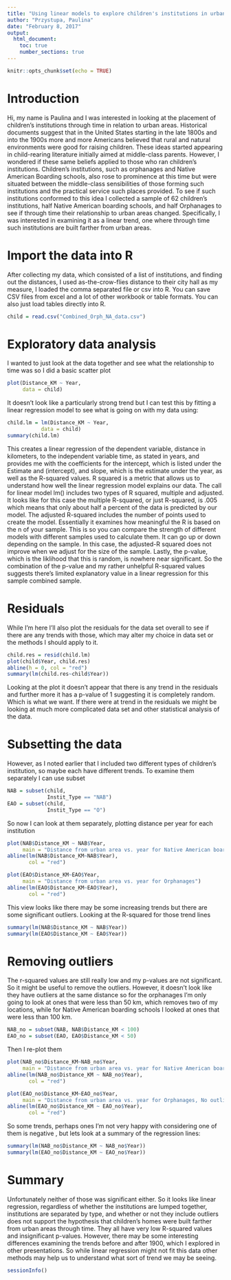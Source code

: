 ```yaml
---
title: "Using linear models to explore children's institutions in urban areas"
author: "Przystupa, Paulina"
date: "February 8, 2017"
output:
  html_document:
    toc: true
    number_sections: true
---
```



```r
knitr::opts_chunk$set(echo = TRUE)
```

# Introduction

Hi, my name is Paulina and I was interested in looking at the placement of children's institutions through time in relation to urban areas. Historical documents suggest that in the United States starting in the late 1800s and into the 1900s more and more Americans believed that rural and natural environments were good for raising children. These ideas started appearing in child-rearing literature initially aimed at middle-class parents. However, I wondered if these same beliefs applied to those who ran children's institutions. Children's institutions, such as orphanages and Native American Boarding schools, also rose to prominence at this time but were situated between the middle-class sensibilities of those forming such institutions and the practical service such places provided. To see if such institutions conformed to this idea I collected a sample of 62 children's institutions, half Native American boarding schools, and half Orphanages to see if through time their relationship to urban areas changed. Specifically, I was interested in examining it as a linear trend, one where through time such institutions are built farther from urban areas. 

# Import the data into R

After collecting my data, which consisted of a list of institutions, and finding out the distances, I used as-the-crow-flies distance to their city hall as my measure, I loaded the comma separated file or csv into R. You can save CSV files from excel and a lot of other workbook or table formats. You can also just load tables directly into R.   

```r
child = read.csv("Combined_Orph_NA_data.csv")
```

# Exploratory data analysis

I wanted to just look at the data together and see what the relationship to time was so I did a basic scatter plot

```r
plot(Distance_KM ~ Year, 
     data = child)
```

It doesn't look like a particularly strong trend but I can test this by fitting a linear regression model to see what is going on with my data using:

```r
child.lm = lm(Distance_KM ~ Year, 
           data = child)
summary(child.lm)
```

This creates a linear regression of the dependent variable, distance in kilometers, to the independent variable time, as stated in years, and provides me with the coefficients for the intercept, which is listed under the Estimate and (intercept), and slope, which is the estimate under the year, as well as the R-squared values. R squared is a metric that allows us to understand how well the linear regression model explains our data. The call for linear model lm() includes two types of R squared, multiple and adjusted. It looks like for this case the multiple R-squared, or just R-squared, is .005 which means that only about half a percent of the data is predicted by our model. The adjusted R-squared includes the number of points used to create the model. Essentially it examines how meaningful the R is based on the n of your sample. This is so you can compare the strength of different models with different samples used to calculate them. It can go up or down depending on the sample. In this case, the adjusted-R squared does not improve when we adjust for the size of the sample. Lastly, the p-value, which is the liklihood that this is random, is nowhere near significant. So the combination of the p-value and my rather unhelpful R-squared values suggests there's limited explanatory value in a linear regression for this sample combined sample.

# Residuals
While I'm here I'll also plot the residuals for the data set overall to see if there are any trends with those, which may alter my choice in data set or the methods I should apply to it. 

```r
child.res = resid(child.lm)
plot(child$Year, child.res)
abline(h = 0, col = "red")
summary(lm(child.res~child$Year))
```

Looking at the plot it doesn't appear that there is any trend in the residuals and further more it has a p-value of 1 suggesting it is completely random. Which is what we want. If there were at trend in the residuals we might be looking at much more complicated data set and other statistical analysis of the data.

# Subsetting the data

However, as I noted earlier that I included two different types of children's institution, so maybe each have different trends. To examine them separately I can use subset 

```r
NAB = subset(child, 
             Instit_Type == "NAB")
EAO = subset(child, 
             Instit_Type == "O")
```

So now I can look at them separately, plotting distance per year for each institution

```r
plot(NAB$Distance_KM ~ NAB$Year, 
     main = "Distance from urban area vs. year for Native American boarding schools")
abline(lm(NAB$Distance_KM~NAB$Year), 
       col = "red")

plot(EAO$Distance_KM~EAO$Year, 
     main = "Distance from urban area vs. year for Orphanages")
abline(lm(EAO$Distance_KM~EAO$Year), 
       col = "red")
```

This view looks like there may be some increasing trends but there are some significant outliers. Looking at the R-squared for those trend lines

```r
summary(lm(NAB$Distance_KM ~ NAB$Year))
summary(lm(EAO$Distance_KM ~ EAO$Year))
```

# Removing outliers

The r-squared values are still really low and my p-values are not significant. So it might be useful to remove the outliers. However, it doesn't look like they have outliers at the same distance so for the orphanages I'm only going to look at ones that were less than 50 km, which removes two of my locations, while for Native American boarding schools I looked at ones that were less than 100 km. 

```r
NAB_no = subset(NAB, NAB$Distance_KM < 100)
EAO_no = subset(EAO, EAO$Distance_KM < 50)
```

Then I re-plot them

```r
plot(NAB_no$Distance_KM~NAB_no$Year, 
     main = "Distance from urban area vs. year for Native American boarding schools, No Outliers")
abline(lm(NAB_no$Distance_KM ~ NAB_no$Year), 
       col = "red")

plot(EAO_no$Distance_KM~EAO_no$Year, 
     main = "Distance from urban area vs. year for Orphanages, No outliers")
abline(lm(EAO_no$Distance_KM ~ EAO_no$Year), 
       col = "red")
```

So some trends, perhaps ones I'm not very happy with considering one of them is negative , but lets look at a summary of the regression lines: 

```r
summary(lm(NAB_no$Distance_KM ~ NAB_no$Year))
summary(lm(EAO_no$Distance_KM ~ EAO_no$Year))
```

# Summary

Unfortunately neither of those was significant either. So it looks like linear regression, regardless of whether the institutions are lumped together, institutions are separated by type, and whether or not they include outliers does not support the hypothesis that children's homes were built farther from urban areas through time. They all have very low R-squared values and insignificant p-values. However, there may be some interesting differences examining the trends before and after 1900, which I explored in other presentations. So while linear regression might not fit this data other methods may help us to understand what sort of trend we may be seeing.  

```r
sessionInfo()
```
 
